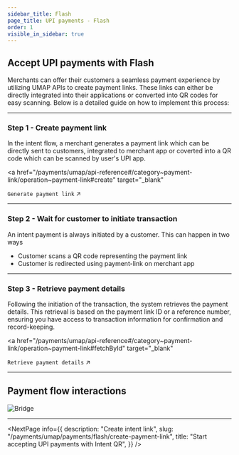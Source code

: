 ```yaml
---
sidebar_title: Flash
page_title: UPI payments - Flash
order: 1
visible_in_sidebar: true
---
```


## Accept UPI payments with Flash

Merchants can offer their customers a seamless payment experience by utilizing UMAP APIs to create payment links. These links can either be directly integrated into their applications or converted into QR codes for easy scanning. Below is a detailed guide on how to implement this process:

<hr class="primary" />

### Step 1 - Create payment link

In the intent flow, a merchant generates a payment link which can be directly sent to customers, integrated to merchant app or coverted into a QR code which can be scanned by user's UPI app.

<a
  href="/payments/umap/api-reference#/category~payment-link/operation~payment-link#create"
  target="_blank"
>
  <code>Generate payment link</code> ↗
</a>
<br />

<hr class="primary" />

### Step 2 - Wait for customer to initiate transaction

An intent payment is always initiated by a customer. This can happen in two ways

- Customer scans a QR code representing the payment link
- Customer is redirected using payment-link on merchant app

<hr class="primary" />

### Step 3 - Retrieve payment details

Following the initiation of the transaction, the system retrieves the payment details. This retrieval is based on the payment link ID or a reference number, ensuring you have access to transaction information for confirmation and record-keeping.

<a
  href="/payments/umap/api-reference#/category~payment-link/operation~payment-link#fetchById"
  target="_blank"
>
  <code>Retrieve payment details</code> ↗
</a>

<hr class="primary" />

## Payment flow interactions

<img
  src="https://storage.googleapis.com/strapi-assets/latest/pay-flow/pay-flow.png"
  alt="Bridge"
/>

<hr class="primary" />

<NextPage
  info={{
    description: "Create intent link",
    slug: "/payments/umap/payments/flash/create-payment-link",
    title: "Start accepting UPI payments with Intent QR",
  }}
/>

<WasPageHelpful />
